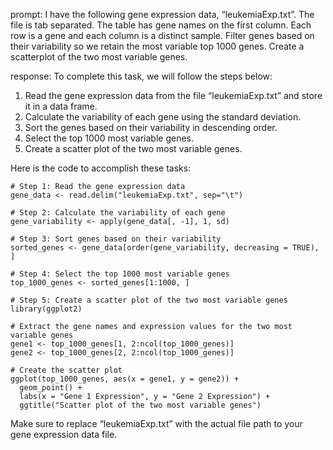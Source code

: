 prompt:
I have the following gene expression data, "leukemiaExp.txt". The file is tab separated. The table has gene names on the first column. Each row is a gene and each column is a distinct sample. Filter genes based on their variability so we retain the most variable top 1000 genes. Create a scatterplot of the two most variable genes.

response:
To complete this task, we will follow the steps below:

1. Read the gene expression data from the file "leukemiaExp.txt" and store it in a data frame.
2. Calculate the variability of each gene using the standard deviation.
3. Sort the genes based on their variability in descending order.
4. Select the top 1000 most variable genes.
5. Create a scatter plot of the two most variable genes.

Here is the code to accomplish these tasks:

```
# Step 1: Read the gene expression data
gene_data <- read.delim("leukemiaExp.txt", sep="\t")

# Step 2: Calculate the variability of each gene
gene_variability <- apply(gene_data[, -1], 1, sd)

# Step 3: Sort genes based on their variability
sorted_genes <- gene_data[order(gene_variability, decreasing = TRUE), ]

# Step 4: Select the top 1000 most variable genes
top_1000_genes <- sorted_genes[1:1000, ]

# Step 5: Create a scatter plot of the two most variable genes
library(ggplot2)

# Extract the gene names and expression values for the two most variable genes
gene1 <- top_1000_genes[1, 2:ncol(top_1000_genes)]
gene2 <- top_1000_genes[2, 2:ncol(top_1000_genes)]

# Create the scatter plot
ggplot(top_1000_genes, aes(x = gene1, y = gene2)) + 
  geom_point() +
  labs(x = "Gene 1 Expression", y = "Gene 2 Expression") +
  ggtitle("Scatter plot of the two most variable genes")
```

Make sure to replace "leukemiaExp.txt" with the actual file path to your gene expression data file.
